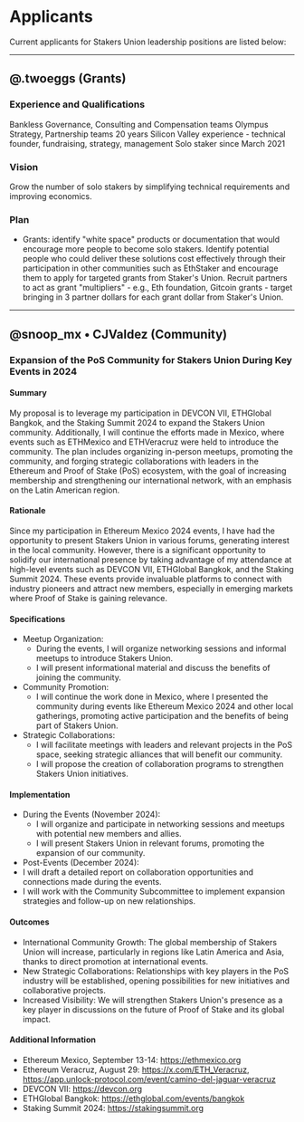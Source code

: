 # Applicants

Current applicants for Stakers Union leadership positions are listed below:

---

## @.twoeggs (Grants)
 
### Experience and Qualifications

Bankless Governance, Consulting and Compensation teams
Olympus Strategy, Partnership teams
20 years Silicon Valley experience - technical founder, fundraising, strategy, management
Solo staker since March 2021
 
### Vision
 
Grow the number of solo stakers by simplifying technical requirements and improving economics.
 
### Plan
 
- Grants: identify "white space" products or documentation that would encourage more people to become solo stakers. Identify potential people who could deliver these solutions cost effectively through their participation in other communities such as EthStaker and encourage them to apply for targeted grants from Staker's Union. Recruit partners to act as grant "multipliers" - e.g., Eth foundation, Gitcoin grants - target bringing in 3 partner dollars for each grant dollar from Staker's Union.


---

## @snoop_mx • CJValdez (Community)

### Expansion of the PoS Community for Stakers Union During Key Events in 2024

#### Summary
My proposal is to leverage my participation in DEVCON VII, ETHGlobal Bangkok, and the Staking Summit 2024 to expand the Stakers Union community. Additionally, I will continue the efforts made in Mexico, where events such as ETHMexico and ETHVeracruz were held to introduce the community. The plan includes organizing in-person meetups, promoting the community, and forging strategic collaborations with leaders in the Ethereum and Proof of Stake (PoS) ecosystem, with the goal of increasing membership and strengthening our international network, with an emphasis on the Latin American region.

#### Rationale
Since my participation in Ethereum Mexico 2024 events, I have had the opportunity to present Stakers Union in various forums, generating interest in the local community. However, there is a significant opportunity to solidify our international presence by taking advantage of my attendance at high-level events such as DEVCON VII, ETHGlobal Bangkok, and the Staking Summit 2024. These events provide invaluable platforms to connect with industry pioneers and attract new members, especially in emerging markets where Proof of Stake is gaining relevance.

#### Specifications
* Meetup Organization:
    * During the events, I will organize networking sessions and informal meetups to introduce Stakers Union.
    * I will present informational material and discuss the benefits of joining the community.
* Community Promotion:
    * I will continue the work done in Mexico, where I presented the community during events like Ethereum Mexico 2024 and other local gatherings, promoting active participation and the benefits of being part of Stakers Union.
* Strategic Collaborations:
    * I will facilitate meetings with leaders and relevant projects in the PoS space, seeking strategic alliances that will benefit our community.
    * I will propose the creation of collaboration programs to strengthen Stakers Union initiatives.

#### Implementation
* During the Events (November 2024):
    * I will organize and participate in networking sessions and meetups with potential new members and allies.
    * I will present Stakers Union in relevant forums, promoting the expansion of our community.
* Post-Events (December 2024):
* I will draft a detailed report on collaboration opportunities and connections made during the events.
* I will work with the Community Subcommittee to implement expansion strategies and follow-up on new relationships.

#### Outcomes
* International Community Growth: The global membership of Stakers Union will increase, particularly in regions like Latin America and Asia, thanks to direct promotion at international events.
* New Strategic Collaborations: Relationships with key players in the PoS industry will be established, opening possibilities for new initiatives and collaborative projects.
* Increased Visibility: We will strengthen Stakers Union's presence as a key player in discussions on the future of Proof of Stake and its global impact.

#### Additional Information
* Ethereum Mexico, September 13-14: https://ethmexico.org
* Ethereum Veracruz, August 29: https://x.com/ETH_Veracruz, https://app.unlock-protocol.com/event/camino-del-jaguar-veracruz
* DEVCON VII: https://devcon.org
* ETHGlobal Bangkok: https://ethglobal.com/events/bangkok
* Staking Summit 2024: https://stakingsummit.org
